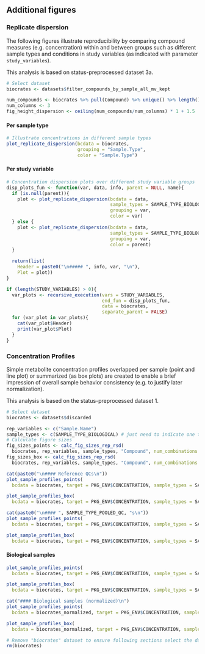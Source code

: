 ## Additional figures

### Replicate dispersion {.tabset}
The following figures illustrate reproducibility by comparing compound measures
(e.g. concentration) within and between groups such as different sample types and
conditions in study variables (as indicated with parameter `study_variables`).

This analysis is based on status-preprocessed dataset 3a.

```r
# Select dataset
biocrates <- datasets$filter_compounds_by_sample_all_mv_kept
```

```r
num_compounds <- biocrates %>% pull(Compound) %>% unique() %>% length()
num_columns <- 3
fig_height_dispersion <- ceiling(num_compounds/num_columns) * 1 + 1.5
```

#### Per sample type
```r
# Illustrate concentrations in different sample types
plot_replicate_dispersion(bcdata = biocrates,
                          grouping = "Sample.Type",
                          color = "Sample.Type")
```

#### Per study variable {.tabset}
```r
# Concentration dispersion plots over different study variable groups
disp_plots_fun <- function(var, data, info, parent = NULL, name){
  if (is.null(parent)){
    plot <- plot_replicate_dispersion(bcdata = data,
                                      sample_types = SAMPLE_TYPE_BIOLOGICAL,
                                      grouping = var,
                                      color = var)
  } else {
    plot <- plot_replicate_dispersion(bcdata = data,
                                      sample_types = SAMPLE_TYPE_BIOLOGICAL,
                                      grouping = var,
                                      color = parent)
  }

  return(list(
    Header = paste0("\n##### ", info, var, "\n"),
    Plot = plot))
}

if (length(STUDY_VARIABLES) > 0){
  var_plots <- recursive_execution(vars = STUDY_VARIABLES,
                                   end_fun = disp_plots_fun,
                                   data = biocrates,
                                   separate_parent = FALSE)
  for (var_plot in var_plots){
    cat(var_plot$Header)
    print(var_plot$Plot)
  }
}
```


### Concentration Profiles {.tabset}
Simple metabolite concentration profiles overlapped per sample (point and line plot) or summarized
(as box plots) are created to enable a brief impression of overall sample behavior consistency (e.g.
to justify later normalization).

This analysis is based on the status-preprocessed dataset 1.

```r
# Select dataset
biocrates <- datasets$discarded
```

```r
rep_variables <- c("Sample.Name")
sample_types <- c(SAMPLE_TYPE_BIOLOGICAL) # just need to indicate one type
# Calculate figure sizes
fig_sizes_points <- calc_fig_sizes_rep_rsd(
  biocrates, rep_variables, sample_types, "Compound", num_combinations = 1)
fig_sizes_box <- calc_fig_sizes_rep_rsd(
  biocrates, rep_variables, sample_types, "Compound", num_combinations = 1, legends = 1)
```


```r
cat(paste0("\n#### Reference QCs\n"))
plot_sample_profiles_points(
  bcdata = biocrates, target = PKG_ENV$CONCENTRATION, sample_types = SAMPLE_TYPE_REFERENCE_QC)
```

```r
plot_sample_profiles_box(
  bcdata = biocrates, target = PKG_ENV$CONCENTRATION, sample_types = SAMPLE_TYPE_REFERENCE_QC)
```


```r
cat(paste0("\n#### ", SAMPLE_TYPE_POOLED_QC, "s\n"))
plot_sample_profiles_points(
  bcdata = biocrates, target = PKG_ENV$CONCENTRATION, sample_types = SAMPLE_TYPE_POOLED_QC)
```

```r
plot_sample_profiles_box(
  bcdata = biocrates, target = PKG_ENV$CONCENTRATION, sample_types = SAMPLE_TYPE_POOLED_QC)
```


#### Biological samples
```r
plot_sample_profiles_points(
  bcdata = biocrates, target = PKG_ENV$CONCENTRATION, sample_types = SAMPLE_TYPE_BIOLOGICAL)
```

```r
plot_sample_profiles_box(
  bcdata = biocrates, target = PKG_ENV$CONCENTRATION, sample_types = SAMPLE_TYPE_BIOLOGICAL)
```


```r
cat("#### Biological samples (normalized)\n")
plot_sample_profiles_points(
  bcdata = biocrates_normalized, target = PKG_ENV$CONCENTRATION, sample_types = SAMPLE_TYPE_BIOLOGICAL)
```

```r
plot_sample_profiles_box(
  bcdata = biocrates_normalized, target = PKG_ENV$CONCENTRATION, sample_types = SAMPLE_TYPE_BIOLOGICAL)
```


```r
# Remove "biocrates" dataset to ensure following sections select the dataset they need
rm(biocrates)
```
